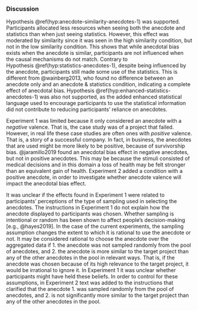 ### Discussion

Hypothesis \@ref(hyp:anecdote-similarity-anecdotes-1) was supported.
Participants allocated less resources when seeing both the anecdote and
statistics than when just seeing statistics. However, this effect was moderated
by similarity since it was seen in the high similarity condition, but not in the
low similarity condition. This shows that while anecdotal bias exists when the
anecdote is similar, participants are not influenced when the causal mechanisms
do not match. Contrary to Hypothesis \@ref(hyp:statistics-anecdotes-1), despite
being influenced by the anecdote, participants still made some use of the
statistics. This is different from @wainberg2013, who found no difference
between an anecdote only and an anecdote & statistics condition, indicating a
complete effect of anecdotal bias.
Hypothesis \@ref(hyp:enhanced-statistics-anecdotes-1) was also not supported, as
the added enhanced statistical language used to encourage participants to use
the statistical information did not contribute to reducing participants'
reliance on anecdotes.

Experiment 1 was limited because it only considered an anecdote with a
*negative* valence. That is, the case study was of a project that failed.
However, in real life these case studies are often ones with *positive* valence.
That is, a story of a successful company. In fact, in business, the anecdotes
that are used might be more likely to be positive, because of survivorship bias.
@jaramillo2019 found an anecdotal bias effect in negative anecdotes, but not in
positive anecdotes. This may be because the stimuli consisted of medical
decisions and in this domain a loss of health may be felt stronger than an
equivalent gain of health. Experiment 2 added a condition with a positive
anecdote, in order to investigate whether anecdote valence will impact the
anecdotal bias effect.

It was unclear if the effects found in Experiment 1 were related to
participants' perceptions of the type of sampling used in selecting the
anecdotes. The instructions in Experiment 1 do not explain how the anecdote
displayed to participants was chosen. Whether sampling is intentional or random
has been shown to affect people's decision-making [e.g., @hayes2019]. In the
case of the current experiments, the sampling assumption changes the extent to
which it is rational to use the anecdote or not. It may be considered rational
to choose the anecdote over the aggregated data if 1. the anecdote was not
sampled randomly from the pool of anecdotes, and 2. the anecdote is more similar
to the target project than any of the other anecdotes in the pool in relevant
ways. That is, if the anecdote was chosen because of its high relevance to the
target project, it would be irrational to ignore it. In Experiment 1 it was
unclear whether participants might have held these beliefs. In order to control
for these assumptions, in Experiment 2 text was added to the instructions that
clarified that the anecdote 1. was sampled randomly from the pool of anecdotes,
and 2. is not significantly more similar to the target project than any of the
other anecdotes in the pool.

